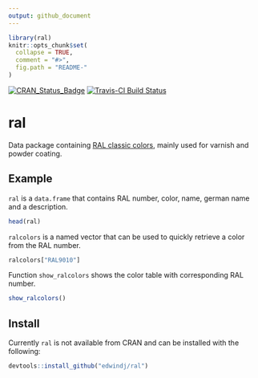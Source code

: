 ```yaml
---
output: github_document
---
```


<!-- README.md is generated from README.Rmd. Please edit that file -->

```r
library(ral)
knitr::opts_chunk$set(
  collapse = TRUE,
  comment = "#>",
  fig.path = "README-"
)
```

[![CRAN_Status_Badge](http://www.r-pkg.org/badges/version/ral)](https://cran.r-project.org/package=ral)
[![Travis-CI Build Status](https://travis-ci.org/edwindj/ral.svg?branch=master)](https://travis-ci.org/edwindj/ral)

# ral

Data package containing [RAL classic colors](https://en.wikipedia.org/wiki/RAL_colour_standard), mainly used for varnish and powder coating.

## Example

`ral` is a `data.frame` that contains RAL number, color, name, german name and a description.
```r
head(ral)
```

`ralcolors` is a named vector that can be used to quickly retrieve a color from the RAL number.

```r
ralcolors["RAL9010"]
```

Function `show_ralcolors` shows the color table with corresponding RAL number.
```r
show_ralcolors()
```


##  Install

Currently `ral` is not available from CRAN and can be installed with the following:

```R
devtools::install_github("edwindj/ral")
```
